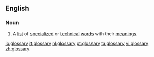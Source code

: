 ==English==

===Noun===
{{en-noun-reg-y|glossar|y}}

# A [[list]] of [[specialized]] or [[technical]] [[word]]s with their [[meaning]]s.

[[io:glossary]]
[[it:glossary]]
[[nl:glossary]]
[[pt:glossary]]
[[ta:glossary]]
[[vi:glossary]]
[[zh:glossary]]